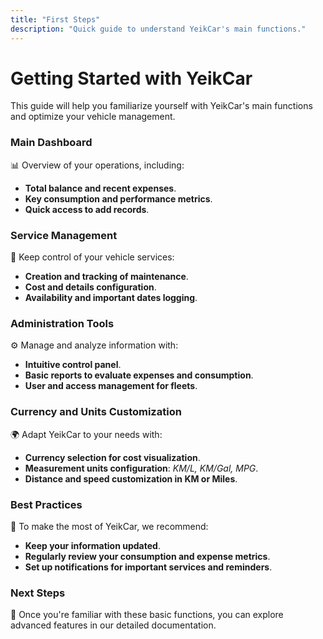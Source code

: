 ```yaml
---
title: "First Steps"
description: "Quick guide to understand YeikCar's main functions."
---
```


# **Getting Started with YeikCar**

This guide will help you familiarize yourself with YeikCar's main functions and optimize your vehicle management.

### **Main Dashboard**
📊 Overview of your operations, including:

- **Total balance and recent expenses**.
- **Key consumption and performance metrics**.
- **Quick access to add records**.

### **Service Management**
🔧 Keep control of your vehicle services:

- **Creation and tracking of maintenance**.
- **Cost and details configuration**.
- **Availability and important dates logging**.

### **Administration Tools**
⚙️ Manage and analyze information with:

- **Intuitive control panel**.
- **Basic reports to evaluate expenses and consumption**.
- **User and access management for fleets**.

### **Currency and Units Customization**
🌍 Adapt YeikCar to your needs with:

- **Currency selection for cost visualization**.
- **Measurement units configuration**: _KM/L, KM/Gal, MPG_.
- **Distance and speed customization in KM or Miles**.

### **Best Practices**
📌 To make the most of YeikCar, we recommend:

- **Keep your information updated**.
- **Regularly review your consumption and expense metrics**.
- **Set up notifications for important services and reminders**.

### **Next Steps**
🚀 Once you're familiar with these basic functions, you can explore advanced features in our detailed documentation.

